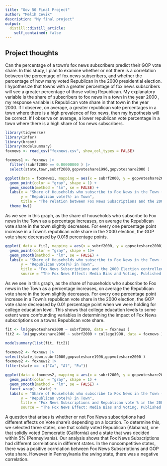 ```yaml
---
title: "Gov 50 Final Project"
author: "Melih Cevik"
description: "My final project"
output:
  distill::distill_article:
    self_contained: false
---
```


## Project thoughts


Can the percentage of a town's fox news subscribers predict their GOP vote share. In this study, I plan to examine whether or not there is a correlation between the percentage of fox news subscribers, and whether the percentage of how many voted Republican in the 2000 presidential election. I hypothesize that towns with a greater percentage of fox news subscribers will see a greater percentage of those voting Republican. My explanatory variable is the share of subscribers to fox news in a town in the year 2000 , my response variable is Republican vote share in that town in the year 2000. If I observe, on average, a greater republican vote percentages in a town where there is a high prevalence of fox news, then my hypothesis will be correct. If I observe on average, a lower republican vote percentage in a town where there is a high share of fox news subscribers.


```r
library(tidyverse)
library(infer)
library(broom)
library(modelsummary)
foxnews <- read_csv("foxnews.csv", show_col_types = FALSE)
```





```r
foxnews1 <- foxnews |> 
  filter(!subrf2000 == 0.00000000 ) |>
  select(state,town,subrf2000,gopvoteshare1996,gopvoteshare2000 ) 

ggplot(data = foxnews1, mapping = aes(x = subrf2000, y = gopvoteshare2000)) + 
  geom_point(color = "gray", shape = 1) +  
  geom_smooth(method = "lm", se = FALSE) +  
  labs(x = "Share of Households who subscribe to Fox News in the Town (as a percent)",
       y = "Republican vote(%) in Town",
       title = "The relation between Fox News Subscriptions and the 2000 Presidential Election",source = "The Fox News Effect: Media Bias and Voting. Published in the Quarterly Journal of Economics") +
  theme_bw()

```
As we see in this graph, as the share of households who subscribe to Fox news in the Town as a percentage increases, on average the Republican vote share in the town slightly decreases. For every one percentage point increase in a Town's republican vote share in the 2000 election, the GOP vote share decreased by 0.018 percentage points. 



```r
ggplot( data = fit2, mapping = aes(x = subrf2000, y = gopvoteshare2000)) + 
  geom_point(color = "gray", shape = 1)+  
  geom_smooth(method = "lm", se = FALSE) +  
  labs(x = "Share of Households who subscribe to Fox News in the Town (as a percent)",
       y = "Republican vote(%) in Town",
       title = "Fox News Subscriptions and the 2000 Election controlled for College Education",
       source = "The Fox News Effect: Media Bias and Voting. Published in the Quarterly Journal of Economics") +   theme_bw()
```
As we see in this graph, as the share of households who subscribe to Fox news in the Town as a percentage increases, on average the Republican vote share in the town slightly decreases. For every one percentage point increase in a Town's republican vote share in the 2000 election, the GOP vote share decreased by 0.01 percentage point when we were holding for college education level. This shows that college education levels to some extent were confounding variables in determining the impact of Fox News subscriptions on a towns Republican vote share. 


```r
fit <- lm(gopvoteshare2000 ~ subrf2000, data = foxnews )
fit2 <- lm(gopvoteshare2000 ~ subrf2000 + college1990, data = foxnews )

modelsummary(list(fit, fit2))

```



```r
foxnews2 <- foxnews |> 
select(state,town,subrf2000,gopvoteshare1996,gopvoteshare2000 ) 
foxnews2 <- foxnews2 |>
filter(state ==  c("Ca", "Al", "Pa"))

ggplot(data = foxnews2, mapping = aes(x = subrf2000, y = gopvoteshare2000)) +
  geom_point(color = "gray", shape = 1) +  
  geom_smooth(method = "lm", se = FALSE) + 
  facet_wrap(~ state) + 
  labs(x = "Share of Households who subscribe to Fox News in the Town (as a percent)",
       y = "Republican vote(%) in Town",
       title = "Fox News Subscriptions and Republican vote % in the 2000 Election",
       source = "The Fox News Effect: Media Bias and Voting. Published in the Quarterly Journal of Economics")
```
A question that arises is whether or not Fox News subscriptions had different effects on Vote share's depending on a location. To determine this, we selected three states, one that solidly voted Republican (Alabama), one that solidly voted Democratic (California) and a state that was decided within 5% (Pennsylvania). Our analysis shows that Fox News Subscriptions had different correlations in different states. In the noncompetitive states, there was a positive correlation between Fox News Subscriptions and GOP vote share. However in Pennsylvania the swing state, there was a negative correlation. 


